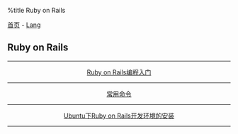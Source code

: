 %title Ruby on Rails

[[../../../index|首页]] - [[../index|Lang]]
==Ruby on Rails==
----
<center>
[[primer|Ruby on Rails编程入门]]
----
[[cmd|常用命令]]
----
[[ubuntu|Ubuntu下Ruby on Rails开发环境的安装]]
</center>
----
